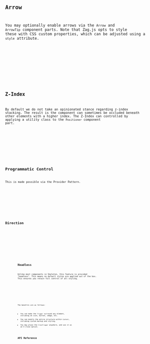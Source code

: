 ---
---







<Preview client:load>
	<Fragment slot="preview">
		<Default client:visible />
	</Fragment>
	<Fragment slot="code">
		<Code code={DefaultRaw} lang="svelte" />
	</Fragment>
</Preview>

## Arrow

You may optionally enable arrows via the `Arrow` and `ArrowTip` component parts. Note that Zag.js opts to style these with CSS custom properties, which can be adjusted using a `style` attribute.

<Preview client:load>
	<Fragment slot="preview">
		<Arrow client:visible />
	</Fragment>
	<Fragment slot="code">
		<Code code={ArrowRaw} lang="svelte" />
	</Fragment>
</Preview>

## Z-Index

By default we do not take an opinionated stance regarding z-index stacking. The result is the component can sometimes be occluded beneath other elements with a higher index. The Z-Index can controlled by applying a utility class to the `Positioner` component part.

<Preview client:load>
	<Fragment slot="preview">
		<ZIndex client:visible />
	</Fragment>
	<Fragment slot="code">
		<Code code={ZIndexRaw} lang="svelte" />
	</Fragment>
</Preview>

## Programmatic Control

This is made possible via the Provider Pattern.

<Preview client:load>
	<Fragment slot="preview">
		<Programmatic client:visible />
	</Fragment>
	<Fragment slot="code">
		<Code code={ProgrammaticRaw} lang="svelte" />
	</Fragment>
</Preview>

## Direction

<Preview client:load>
	<Fragment slot="preview">
		<Dir client:visible />
	</Fragment>
	<Fragment slot="code">
		<Code code={DirRaw} lang="svelte" />
	</Fragment>
</Preview>

## Headless

Unlike most components in Skeleton, this feature is provided "headless". This means no default styles are applied out of the box. This ensures you retain full control of all styling.

<Preview client:load>
	<Fragment slot="preview">
		<Headless client:visible />
	</Fragment>
	<Fragment slot="code">
		<Code code={HeadlessRaw} lang="svelte" />
	</Fragment>
</Preview>

The benefits are as follows:

- You can make the `Trigger` surround any element, including an icon, button, image, etc.
- You can modify the entire structure within `Content`, including custom markup and styling.
- You may place the `CloseTrigger` anywhere, and use it as an X close option.

## API Reference

<ApiTable />
